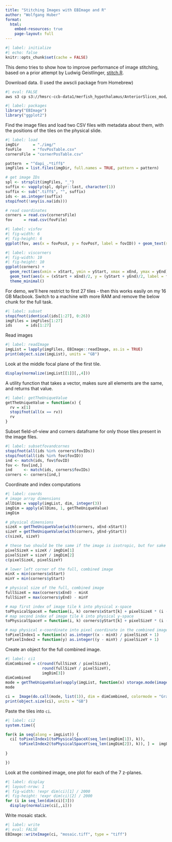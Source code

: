 ```yaml
---
title: "Stitching Images with EBImage and R"
author: "Wolfgang Huber"
format: 
  html:
    embed-resources: true
    page-layout: full
---
```


```r
#| label: initialize
#| echo: false
knitr::opts_chunk$set(cache = FALSE)
```

This demo tries to show how to improve performance of image stitching, based on a prior attempt by Ludwig Geistlinger, [stitch.R](stitch.R).

Download data. (I used the awscli package from Homebrew)
```sh
#| eval: FALSE
aws s3 cp s3://hmsrc-ccb-data1/merfish_hypothalamus/AnteriorSlices_mod/dapi/ /Users/whuber/svnco/stiching-images/img/ --recursive --no-sign-request option
```

```r
#| label: packages
library("EBImage")
library("ggplot2")
```

Find the image files and load two CSV files with metadata about them, with the positions of the tiles on the physical slide.

```r
#| label: load
imgDir      = "./img/"
fovFile     = "fovPosTable.csv"
cornersFile = "cornerPosTable.csv"

pattern  = "^dapi_.*tiff$"
imgFiles = list.files(imgDir, full.names = TRUE, pattern = pattern)

# get image IDs
spl <- strsplit(imgFiles, "_")
suffix <- vapply(spl, dplyr::last, character(1))
suffix <- sub(".tiff$", "", suffix)
ids <- as.integer(suffix)
stopifnot(!any(is.na(ids)))

# read coordinates
corners = read.csv(cornersFile)
fov     = read.csv(fovFile)
```

```r
#| label: visfov
#| fig-width: 6
#| fig-height: 6
ggplot(fov, aes(x = fovPosX, y = fovPosY, label = fovID)) + geom_text(size = 2) + theme_minimal()
```

```r
#| label: viscorners
#| fig-width: 10
#| fig-height: 10
ggplot(corners) + 
  geom_rect(aes(xmin = xStart, ymin = yStart, xmax = xEnd, ymax = yEnd), fill = NA, colour = "black") + 
  geom_text(aes(x = (xStart + xEnd)/2, y = (yStart + yEnd)/2, label = fovIDs), size = 1.8) + 
  theme_minimal()
```

For demo, we'll here restrict to first 27 tiles - then this works easily on my 16 GB Macbook. Switch to a machine with more RAM and remove the below chunk for the full task.

```r
#| label: subset
stopifnot(identical(ids[1:27], 0:26))
imgFiles = imgFiles[1:27]
ids      = ids[1:27]
```
 
Read images
```r
#| label: readImage
imgList = lapply(imgFiles, EBImage::readImage, as.is = TRUE)
print(object.size(imgList), units = "GB")
```

Look at the middle focal plane of the first tile.

```r
display(normalize(imgList[[1]][,,4]))
```

A utility function that takes a vector, makes sure all elements are the same, and returns that value.

```r
#| label: getTheUniqueValue
getTheUniqueValue = function(x) {
  rv = x[1]
  stopifnot(all(x == rv))
  rv
}
```

Subset field-of-view and corners dataframe for only those tiles present in the image files. 

```r
#| label: subsetfovandcornes
stopifnot(all(ids %in% corners$fovIDs))
stopifnot(all(ids %in% fov$fovID))
ind <- match(ids, fov$fovID)
fov <- fov[ind,]
ind     <- match(ids, corners$fovIDs)
corners <- corners[ind,]
```

Coordinate and index computations

```r
#| label: coords
# image array dimensions
allDims = vapply(imgList, dim, integer(3))
imgDim = apply(allDims, 1, getTheUniqueValue) 
imgDim

# physical dimensions
sizeX = getTheUniqueValue(with(corners, xEnd-xStart))
sizeY = getTheUniqueValue(with(corners, yEnd-yStart))
c(sizeX, sizeY)

# these two should be the same if the image is isotropic, but for sake of generality we can keep separate variables
pixelSizeX = sizeX / imgDim[1]
pixelSizeY = sizeY / imgDim[2]  
c(pixelSizeX, pixelSizeY)

# lower left corner of the full, combined image
minX = min(corners$xStart)
minY = min(corners$yStart)

# physical size of the full, combined image
fullSizeX = max(corners$xEnd) - minX
fullSizeY = max(corners$yEnd) - minY

# map first index of image tile k into physical x-space 
toPhysicalSpaceX = function(i, k) corners$xStart[k] + pixelSizeX * (i - 1)
# map second index of image tile k into physical y-space 
toPhysicalSpaceY = function(i, k) corners$yStart[k] + pixelSizeY * (i - 1)

# map physical x-coordinate into pixel coordinate in the combined image 
toPixelIndex1 = function(x) as.integer((x - minX) / pixelSizeX + 1)
toPixelIndex2 = function(y) as.integer((y - minY) / pixelSizeY + 1)
```

Create an object for the full combined image.

```r
#| label: ci1
dimCombined = c(round(fullSizeX / pixelSizeX), 
                round(fullSizeY / pixelSizeY), 
                imgDim[3])
dimCombined
mode = getTheUniqueValue(vapply(imgList, function(x) storage.mode(imageData(x)), character(1)))
mode

ci =  Image(do.call(mode, list(1)), dim = dimCombined, colormode = "Grayscale") 
print(object.size(ci), units = "GB")
```

Paste the tiles into `ci`.
```r
#| label: ci2
system.time({

for(k in seq(along = imgList)) {
  ci[ toPixelIndex1(toPhysicalSpaceX(seq_len(imgDim[1]), k)),
      toPixelIndex2(toPhysicalSpaceY(seq_len(imgDim[2]), k)), ] =  imgList[[k]]
  
}

})
```

Look at the combined image, one plot for each of the 7 z-planes.

```r
#| label: display
#| layout-nrow: 1
#| fig-width: !expr dim(ci)[1] / 2000
#| fig-height: !expr dim(ci)[2] / 2000
for (i in seq_len(dim(ci)[3]))
  display(normalize(ci[,,i]))
```

Write mosaic stack.

```r
#| label: write
#| eval: FALSE
EBImage::writeImage(ci, "mosaic.tiff", type = "tiff")
```